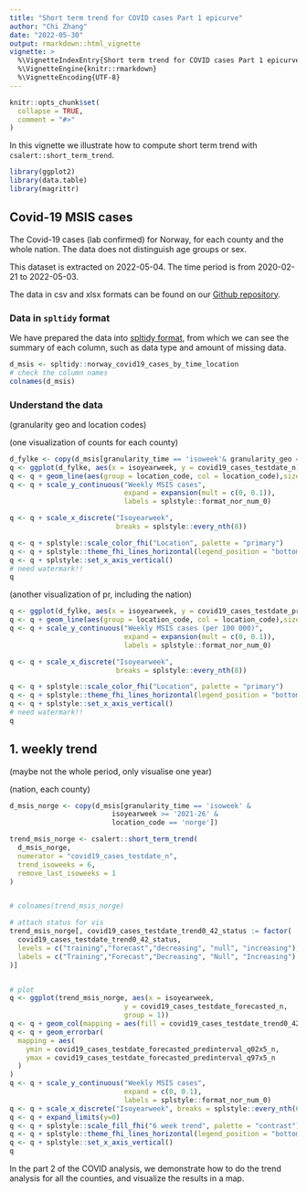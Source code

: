 ```yaml
---
title: "Short term trend for COVID cases Part 1 epicurve"
author: "Chi Zhang"
date: "2022-05-30"
output: rmarkdown::html_vignette
vignette: >
  %\VignetteIndexEntry{Short term trend for COVID cases Part 1 epicurve}
  %\VignetteEngine{knitr::rmarkdown}
  %\VignetteEncoding{UTF-8}
---
```


```r
knitr::opts_chunk$set(
  collapse = TRUE,
  comment = "#>"
)
```

In this vignette we illustrate how to compute short term trend with `csalert::short_term_trend`.

```r
library(ggplot2)
library(data.table)
library(magrittr)
```

## Covid-19 MSIS cases

The Covid-19 cases (lab confirmed) for Norway, for each county and the whole nation. The data does not distinguish age groups or sex.

This dataset is extracted on 2022-05-04. The time period is from 2020-02-21 to 2022-05-03.

The data in csv and xlsx formats can be found on our [Github repository](https://github.com/folkehelseinstituttet/surveillance_data).

### Data in `spltidy` format

We have prepared the data into [spltidy format](https://docs.sykdomspulsen.no/spltidy/articles/splfmt_rts_data_v1.html), from which we can see the summary of each column, such as data type and amount of missing data.

```r
d_msis <- spltidy::norway_covid19_cases_by_time_location
# check the column names
colnames(d_msis)  
```

### Understand the data

(granularity geo and location codes)

(one visualization of counts for each county)

```r
d_fylke <- copy(d_msis[granularity_time == 'isoweek'& granularity_geo == 'county'] )
q <- ggplot(d_fylke, aes(x = isoyearweek, y = covid19_cases_testdate_n))
q <- q + geom_line(aes(group = location_code, col = location_code),size = 2)
q <- q + scale_y_continuous("Weekly MSIS cases",
                            expand = expansion(mult = c(0, 0.1)),
                            labels = splstyle::format_nor_num_0)

q <- q + scale_x_discrete("Isoyearweek",
                          breaks = splstyle::every_nth(8))

q <- q + splstyle::scale_color_fhi("Location", palette = "primary")
q <- q + splstyle::theme_fhi_lines_horizontal(legend_position = "bottom")
q <- q + splstyle::set_x_axis_vertical()
# need watermark!!
q

```

(another visualization of pr, including the nation)

```r
q <- ggplot(d_fylke, aes(x = isoyearweek, y = covid19_cases_testdate_pr100000))
q <- q + geom_line(aes(group = location_code, col = location_code),size = 2)
q <- q + scale_y_continuous("Weekly MSIS cases (per 100 000)",
                            expand = expansion(mult = c(0, 0.1)),
                            labels = splstyle::format_nor_num_0)

q <- q + scale_x_discrete("Isoyearweek",
                          breaks = splstyle::every_nth(8))

q <- q + splstyle::scale_color_fhi("Location", palette = "primary")
q <- q + splstyle::theme_fhi_lines_horizontal(legend_position = "bottom")
q <- q + splstyle::set_x_axis_vertical()
# need watermark!!
q

```

## 1. weekly trend

(maybe not the whole period, only visualise one year)

(nation, each county)

```r
d_msis_norge <- copy(d_msis[granularity_time == 'isoweek' &
                         isoyearweek >= '2021-26' &
                         location_code == 'norge'])

trend_msis_norge <- csalert::short_term_trend(
  d_msis_norge,
  numerator = "covid19_cases_testdate_n",
  trend_isoweeks = 6,
  remove_last_isoweeks = 1
)


# colnames(trend_msis_norge)

# attach status for vis
trend_msis_norge[, covid19_cases_testdate_trend0_42_status := factor(
  covid19_cases_testdate_trend0_42_status,
  levels = c("training","forecast","decreasing", "null", "increasing"),
  labels = c("Training","Forecast","Decreasing", "Null", "Increasing")
)]


# plot
q <- ggplot(trend_msis_norge, aes(x = isoyearweek,
                            y = covid19_cases_testdate_forecasted_n,
                            group = 1))
q <- q + geom_col(mapping = aes(fill = covid19_cases_testdate_trend0_42_status ))
q <- q + geom_errorbar(
  mapping = aes(
    ymin = covid19_cases_testdate_forecasted_predinterval_q02x5_n,
    ymax = covid19_cases_testdate_forecasted_predinterval_q97x5_n
  )
)
q <- q + scale_y_continuous("Weekly MSIS cases",
                            expand = c(0, 0.1),
                            labels = splstyle::format_nor_num_0)
q <- q + scale_x_discrete("Isoyearweek", breaks = splstyle::every_nth(6))
q <- q + expand_limits(y=0)
q <- q + splstyle::scale_fill_fhi("6 week trend", palette = "contrast")
q <- q + splstyle::theme_fhi_lines_horizontal(legend_position = "bottom")
q <- q + splstyle::set_x_axis_vertical()
q

```

In the part 2 of the COVID analysis, we demonstrate how to do the trend analysis for all the counties, and visualize the results in a map. 



